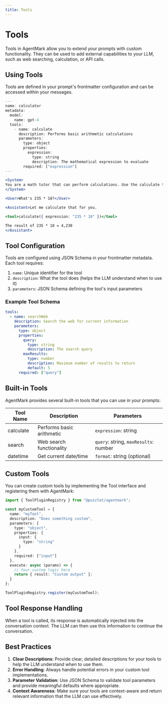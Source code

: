 ```yaml
---
title: Tools
---
```


# Tools

Tools in AgentMark allow you to extend your prompts with custom functionality. They can be used to add external capabilities to your LLM, such as web searching, calculation, or API calls.

## Using Tools

Tools are defined in your prompt's frontmatter configuration and can be accessed within your messages.

```jsx
---
name: calculator
metadata:
  model:
    name: gpt-4
  tools:
    - name: calculate
      description: Performs basic arithmetic calculations
      parameters:
        type: object
        properties:
          expression:
            type: string
            description: The mathematical expression to evaluate
        required: ["expression"]
---

<System>
You are a math tutor that can perform calculations. Use the calculate tool when you need to compute something.
</System>

<User>What's 235 * 18?</User>

<Assistant>Let me calculate that for you.

<tool>calculate({ expression: "235 * 18" })</tool>

The result of 235 * 18 = 4,230
</Assistant>
```

## Tool Configuration

Tools are configured using JSON Schema in your frontmatter metadata. Each tool requires:

1. `name`: Unique identifier for the tool
2. `description`: What the tool does (helps the LLM understand when to use it)
3. `parameters`: JSON Schema defining the tool's input parameters

### Example Tool Schema

```yaml
tools:
  - name: searchWeb
    description: Search the web for current information
    parameters:
      type: object
      properties:
        query:
          type: string
          description: The search query
        maxResults:
          type: number
          description: Maximum number of results to return
          default: 5
      required: ["query"]
```

## Built-in Tools

AgentMark provides several built-in tools that you can use in your prompts:

| Tool Name | Description | Parameters |
|-----------|-------------|------------|
| calculate | Performs basic arithmetic | `expression`: string |
| search | Web search functionality | `query`: string, `maxResults`: number |
| datetime | Get current date/time | `format`: string (optional) |

## Custom Tools

You can create custom tools by implementing the Tool interface and registering them with AgentMark:

```typescript
import { ToolPluginRegistry } from "@puzzlet/agentmark";

const myCustomTool = {
  name: "myTool",
  description: "Does something custom",
  parameters: {
    type: "object",
    properties: {
      input: {
        type: "string"
      }
    },
    required: ["input"]
  },
  execute: async (params) => {
    // Your custom logic here
    return { result: "Custom output" };
  }
};

ToolPluginRegistry.register(myCustomTool);
```

## Tool Response Handling

When a tool is called, its response is automatically injected into the conversation context. The LLM can then use this information to continue the conversation.

## Best Practices

1. **Clear Descriptions**: Provide clear, detailed descriptions for your tools to help the LLM understand when to use them.
2. **Error Handling**: Always handle potential errors in your custom tool implementations.
3. **Parameter Validation**: Use JSON Schema to validate tool parameters and provide meaningful defaults where appropriate.
4. **Context Awareness**: Make sure your tools are context-aware and return relevant information that the LLM can use effectively.
